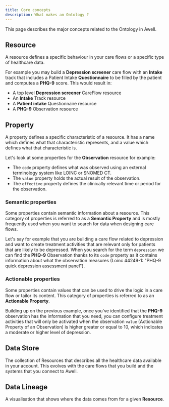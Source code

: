 ```yaml
---
title: Core concepts
description: What makes an Ontology ?
---
```


This page describes the major concepts related to the Ontology in Awell.

## Resource

A resource defines a specific behaviour in your care flows or a specific type of healthcare data.

For example you may build a **Depression screener** care flow with an **Intake** track that includes a Patient Intake **Questionnaire** to be filled by the patient and computes a **PHQ-9** score. This would result in:
- A top level **Depression screener** CareFlow resource
- An **Intake** Track resource
- A **Patient intake** Questionnaire resource
- A **PHQ-9** Observation resource

## Property

A property defines a specific characteristic of a resource. It has a name which defines what that characteristic represents, and a value which defines what that characteristic is.

Let's look at some properties for the **Observation** resource for example:
- The `code` property defines what was observed using an external terminology system like LOINC or SNOMED CT.
- The `value` property holds the actual result of the observation.
- The `effective` property defines the clinically relevant time or period for the observation.

### Semantic properties

Some properties contain semantic information about a resource. This category of properties is referred to as a **Semantic Property** and is mostly frequently used when you want to search for data when designing care flows.

Let's say for example that you are building a care flow related to depression and want to create treatment activities that are relevant only for patients that are likely to be depressed. When you search for the term `depression` we can find the **PHQ-9** Observation thanks to its `code` property as it contains information about what the observation measures (Loinc 44249-1: "PHQ-9 quick depression assessment panel").

### Actionable properties

Some properties contain values that can be used to drive the logic in a care flow or tailor its content. This category of properties is referred to as an **Actionable Property**.

Building up on the previous example, once you've identified that the **PHQ-9** observation has the information that you need, you can configure treatment activities that will only be activated when the observation `value` (Actionable Property of an Observation) is higher greater or equal to 10, which indicates a moderate or higher level of depression.

## Data Store

The collection of Resources that describes all the healthcare data available in your account. This evolves with the care flows that you build and the systems that you connect to Awell.

## Data Lineage

A visualisation that shows where the data comes from for a given **Resource**.